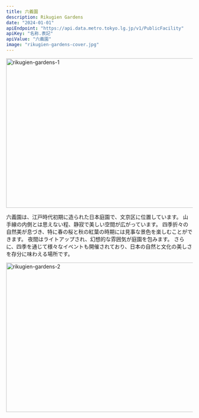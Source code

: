```yaml
---
title: 六義園
description: Rikugien Gardens
date: "2024-01-01"
apiEndpoint: "https://api.data.metro.tokyo.lg.jp/v1/PublicFacility"
apiKey: "名称.表記"
apiValue: "六義園"
image: "rikugien-gardens-cover.jpg"
---
```


<Image
  src="/images/rikugien-gardens-1.jpg"
  width="718"
  height="404"
  alt="rikugien-gardens-1"
/>

六義園は、江戸時代初期に造られた日本庭園で、文京区に位置しています。
山手線の内側とは思えない程、静寂で美しい空間が広がっています。
四季折々の自然美が息づき、特に春の桜と秋の紅葉の時期には見事な景色を楽しむことができます。
夜間はライトアップされ、幻想的な雰囲気が庭園を包みます。
さらに、四季を通じて様々なイベントも開催されており、日本の自然と文化の美しさを存分に味わえる場所です。

<Image
  src="/images/rikugien-gardens-2.jpg"
  width="718"
  height="404"
  alt="rikugien-gardens-2"
/>
